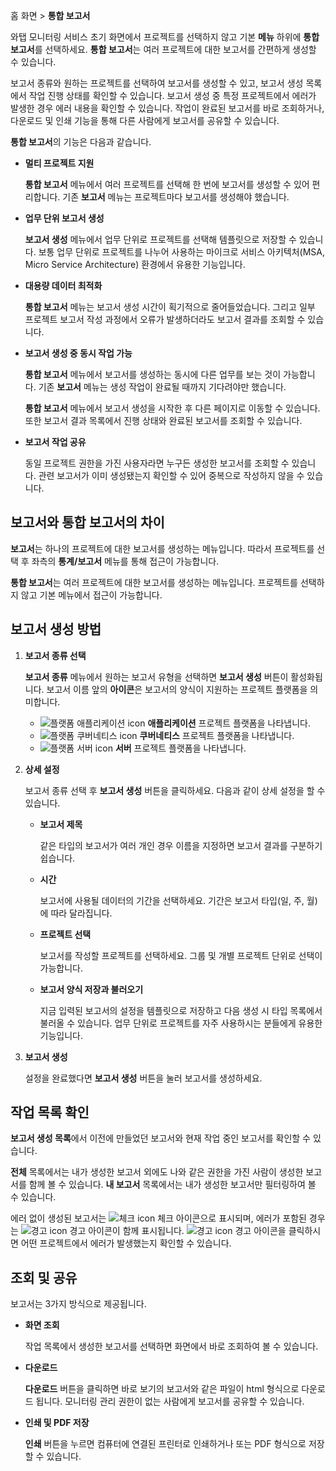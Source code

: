 홈 화면 > **통합 보고서**

와탭 모니터링 서비스 초기 화면에서 프로젝트를 선택하지 않고 기본 **메뉴** 하위에 **통합 보고서**를 선택하세요. **통합 보고서**는 여러 프로젝트에 대한 보고서를 간편하게 생성할 수 있습니다. 

보고서 종류와 원하는 프로젝트를 선택하여 보고서를 생성할 수 있고, 보고서 생성 목록에서 작업 진행 상태를 확인할 수 있습니다. 보고서 생성 중 특정 프로젝트에서 에러가 발생한 경우 에러 내용을 확인할 수 있습니다. 작업이 완료된 보고서를 바로 조회하거나, 다운로드 및 인쇄 기능을 통해 다른 사람에게 보고서를 공유할 수 있습니다.

<ImgLang img='integration_report_01.png' />

**통합 보고서**의 기능은 다음과 같습니다.

* **멀티 프로젝트 지원**

  **통합 보고서** 메뉴에서 여러 프로젝트를 선택해 한 번에 보고서를 생성할 수 있어 편리합니다. 기존 **보고서** 메뉴는 프로젝트마다 보고서를 생성해야 했습니다.

* **업무 단위 보고서 생성**

  **보고서 생성** 메뉴에서 업무 단위로 프로젝트를 선택해 템플릿으로 저장할 수 있습니다. 보통 업무 단위로 프로젝트를 나누어 사용하는 마이크로 서비스 아키텍처(MSA, Micro Service Architecture) 환경에서 유용한 기능입니다.

* **대용량 데이터 최적화**

  **통합 보고서** 메뉴는 보고서 생성 시간이 획기적으로 줄어들었습니다. 그리고 일부 프로젝트 보고서 작성 과정에서 오류가 발생하더라도 보고서 결과를 조회할 수 있습니다.

* **보고서 생성 중 동시 작업 가능**

  **통합 보고서** 메뉴에서 보고서를 생성하는 동시에 다른 업무를 보는 것이 가능합니다. 기존 **보고서** 메뉴는 생성 작업이 완료될 때까지 기다려야만 했습니다.

  **통합 보고서** 메뉴에서 보고서 생성을 시작한 후 다른 페이지로 이동할 수 있습니다. 또한 보고서 결과 목록에서 진행 상태와 완료된 보고서를 조회할 수 있습니다. 

* **보고서 작업 공유**

  동일 프로젝트 권한을 가진 사용자라면 누구든 생성한 보고서를 조회할 수 있습니다. 관련 보고서가 이미 생성됐는지 확인할 수 있어 중복으로 작성하지 않을 수 있습니다.

## 보고서와 통합 보고서의 차이

**보고서**는 하나의 프로젝트에 대한 보고서를 생성하는 메뉴입니다. 따라서 프로젝트를 선택 후 좌측의 **통계/보고서** 메뉴를 통해 접근이 가능합니다.

**통합 보고서**는 여러 프로젝트에 대한 보고서를 생성하는 메뉴입니다. 프로젝트를 선택하지 않고 기본 메뉴에서 접근이 가능합니다.

## 보고서 생성 방법

1. **보고서 종류 선택**  

    <ImgLang img='integration_report_02.png' />

    **보고서 종류** 메뉴에서 원하는 보고서 유형을 선택하면 **보고서 생성** 버튼이 활성화됩니다. 보고서 이름 앞의 **아이콘**은 보고서의 양식이 지원하는 프로젝트 플랫폼을 의미합니다.  

    * ![플랫폼 애플리케이션 icon](/img/platform-application.svg) **애플리케이션** 프로젝트 플랫폼을 나타냅니다.
    * ![플랫폼 쿠버네티스 icon](/img/platform-kubernetes.svg) **쿠버네티스** 프로젝트 플랫폼을 나타냅니다.
    * ![플랫폼 서버 icon](/img/platform-server.svg) **서버** 프로젝트 플랫폼을 나타냅니다.  

1. **상세 설정**  

    <ImgLang img='master_report.png' />

    보고서 종류 선택 후 **보고서 생성** 버튼을 클릭하세요. 다음과 같이 상세 설정을 할 수 있습니다.
    
    * **보고서 제목**

      같은 타입의 보고서가 여러 개인 경우 이름을 지정하면 보고서 결과를 구분하기 쉽습니다.
    
    * **시간**

      보고서에 사용될 데이터의 기간을 선택하세요. 기간은 보고서 타입(일, 주, 월)에 따라 달라집니다.
        
    * **프로젝트 선택**

      보고서를 작성할 프로젝트를 선택하세요. 그룹 및 개별 프로젝트 단위로 선택이 가능합니다.
        
    * **보고서 양식 저장과 불러오기**

      지금 입력된 보고서의 설정을 템플릿으로 저장하고 다음 생성 시 타입 목록에서 불러올 수 있습니다. 업무 단위로 프로젝트를 자주 사용하시는 분들에게 유용한 기능입니다.

1. **보고서 생성**

    설정을 완료했다면 **보고서 생성** 버튼을 눌러 보고서를 생성하세요.

## 작업 목록 확인

<ImgLang img='integration_report_03.png' />

**보고서 생성 목록**에서 이전에 만들었던 보고서와 현재 작업 중인 보고서를 확인할 수 있습니다. 

**전체** 목록에서는 내가 생성한 보고서 외에도 나와 같은 권한을 가진 사람이 생성한 보고서를 함께 볼 수 있습니다. **내 보고서** 목록에서는 내가 생성한 보고서만 필터링하여 볼 수 있습니다.

에러 없이 생성된 보고서는 <span class='woer'>![체크 icon](/img/ic-check-bl.svg) 체크</span> 아이콘으로 표시되며, 에러가 포함된 경우는 <span class='wer'>![경고 icon](/img/ic-warning-org.svg) 경고</span> 아이콘이 함께 표시됩니다. <span class='wer'>![경고 icon](/img/ic-warning-org.svg) 경고</span> 아이콘을 클릭하시면 어떤 프로젝트에서 에러가 발생했는지 확인할 수 있습니다.

## 조회 및 공유 

<ImgLang img='integration_report_04.png' />

보고서는 3가지 방식으로 제공됩니다.

* **화면 조회**

  작업 목록에서 생성한 보고서를 선택하면 화면에서 바로 조회하여 볼 수 있습니다.

* **다운로드**

  **다운로드** 버튼을 클릭하면 바로 보기의 보고서와 같은 파일이 html 형식으로 다운로드 됩니다. 모니터링 관리 권한이 없는 사람에게 보고서를 공유할 수 있습니다.

* **인쇄 및 PDF 저장**

  **인쇄** 버튼을 누르면 컴퓨터에 연결된 프린터로 인쇄하거나 또는 PDF 형식으로 저장할 수 있습니다.